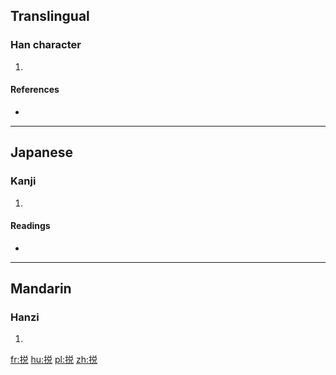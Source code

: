 {{also|挩}}
==Translingual==

===Han character===
{{Han char|rn=64|rad=手|as=07|sn=10|four=|canj=手金口山 (QCRU), X手金口山 (XQCRU)}}

# {{defn|Han|sort=手07}}

====References====
* {{Han ref|kx=0434.241|hdz=31887.070|uh=635D|ud=25437}}

----

==Japanese==

===Kanji===
{{ja-kanji|grade=|rs=手07}}

# {{defn|lang=ja|sort=手07}}

====Readings====
* {{ja-readings|on=[[たつ]] (tatsu), [[たち]] (tachi), [[せい]] (sei), [[えい]] (ei)|kun=[[とく]] (toku)}}

----

==Mandarin==

===Hanzi===
{{cmn-hanzi|tra=挩|pin=[[tuō]] ([[tuo1]])|wg=t'o<sup>1</sup>}}

# {{defn|lang=cmn|sort=手07}}

[[fr:捝]]
[[hu:捝]]
[[pl:捝]]
[[zh:捝]]